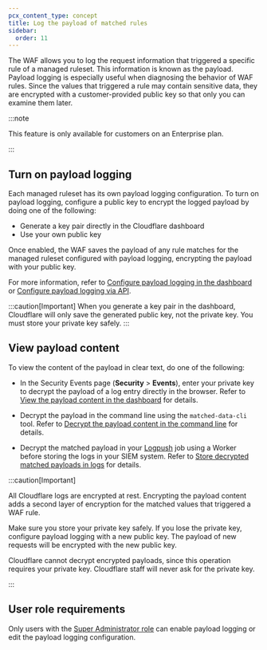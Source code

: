 ```yaml
---
pcx_content_type: concept
title: Log the payload of matched rules
sidebar:
  order: 11
---
```



The WAF allows you to log the request information that triggered a specific rule of a managed ruleset. This information is known as the payload. Payload logging is especially useful when diagnosing the behavior of WAF rules. Since the values that triggered a rule may contain sensitive data, they are encrypted with a customer-provided public key so that only you can examine them later.

:::note

This feature is only available for customers on an Enterprise plan.

:::

## Turn on payload logging

Each managed ruleset has its own payload logging configuration. To turn on payload logging, configure a public key to encrypt the logged payload by doing one of the following:

- Generate a key pair directly in the Cloudflare dashboard
- Use your own public key

Once enabled, the WAF saves the payload of any rule matches for the managed ruleset configured with payload logging, encrypting the payload with your public key.

For more information, refer to [Configure payload logging in the dashboard](/waf/managed-rules/payload-logging/configure/) or [Configure payload logging via API](/waf/managed-rules/payload-logging/configure-api/).

:::caution[Important]
When you generate a key pair in the dashboard, Cloudflare will only save the generated public key, not the private key. You must store your private key safely.
:::

## View payload content

To view the content of the payload in clear text, do one of the following:

- In the Security Events page (**Security** > **Events**), enter your private key to decrypt the payload of a log entry directly in the browser. Refer to [View the payload content in the dashboard](/waf/managed-rules/payload-logging/view/) for details.

- Decrypt the payload in the command line using the `matched-data-cli` tool. Refer to [Decrypt the payload content in the command line](/waf/managed-rules/payload-logging/command-line/decrypt-payload/) for details.

- Decrypt the matched payload in your [Logpush](/logs/about/) job using a Worker before storing the logs in your <GlossaryTooltip term="SIEM">SIEM system</GlossaryTooltip>. Refer to [Store decrypted matched payloads in logs](/waf/managed-rules/payload-logging/decrypt-in-logs/) for details.

:::caution[Important]

All Cloudflare logs are encrypted at rest. Encrypting the payload content adds a second layer of encryption for the matched values that triggered a WAF rule.

Make sure you store your private key safely. If you lose the private key, configure payload logging with a new public key. The payload of new requests will be encrypted with the new public key.

Cloudflare cannot decrypt encrypted payloads, since this operation requires your private key. Cloudflare staff will never ask for the private key.

:::

## User role requirements

Only users with the [Super Administrator role](/fundamentals/setup/manage-members/roles/) can enable payload logging or edit the payload logging configuration.
